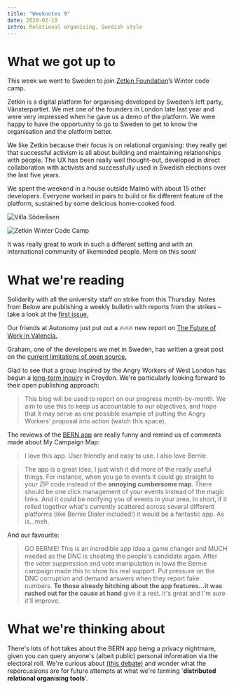 ```yaml
---
title: "Weeknotes 9"
date: 2020-02-10
intro: Relational organising, Swedish style
---
```


# What we got up to

This week we went to Sweden to join [Zetkin Foundation](https://zetkin.org/en)’s Winter code camp.

Zetkin is a digital platform for organising developed by Sweden’s left party, Vänsterpartiet. We met one of the founders in London late last year and were very impressed when he gave us a demo of the platform. We were happy to have the opportunity to go to Sweden to get to know the organisation and the platform better.

We like Zetkin because their focus is on relational organising: they really get that successful activism is all about building and maintaining relationships with people. The UX has been really well thought-out, developed in direct collaboration with activists and successfully used in Swedish elections over the last five years.

We spent the weekend in a house outside Malmö with about 15 other developers. Everyone worked in pairs to build or fix different feature of the platform, sustained by some delicious home-cooked food.

![Villa Söderåsen](../../assets/villa-soderasen-outside.jpg)

![Zetkin Winter Code Camp](../../assets/villa-soderasen-inside.jpg)

It was really great to work in such a different setting and with an international community of likeminded people. More on this soon!

# What we're reading

Solidarity with all the university staff on strike from this Thursday. Notes from Below are publishing a weekly bulletin with reports from the strikes – take a look at the [first issue.](https://notesfrombelow.org/article/university-worker-returns-week1-2020)

Our friends at Autonomy just put out a 🔥🔥🔥 new report on [The Future of Work in Valencia.](https://autonomy.work/portfolio/valencia/)

Graham, one of the developers we met in Sweden, has written a great post on the [current limitations of open source.](https://www.sicpers.info/2020/02/empowered-free-software/)

Glad to see that a group inspired by the Angry Workers of West London has begun a [long-term inquiry](https://croydonkickoff.wordpress.com/2020/02/11/plugging-into-the-land-of-dubstep/) in Croydon. We're particularly looking forward to their open publishing approach:

> This blog will be used to report on our progress month-by-month. We aim to use this to keep us accountable to our objectives, and hope that it may serve as one possible example of putting the Angry Workers’ proposal into action (watch this space).

The reviews of the [BERN app](https://app.berniesanders.com/) are really funny and remind us of comments made about My Campaign Map:

> I love this app. User friendly and easy to use. I also love Bernie.

> The app is a great idea, I just wish it did more of the really useful things. For instance, when you go to events it could go straight to your ZIP code instead of the **annoying cumbersome map**. There should be one click management of your events instead of the magic links. And it could be notifying you of events in your area. In short, if it rolled together what's currently scattered across several different platforms (like Bernie Dialer included!) it would be a fantastic app. As is...meh.

And our favourite:

> GO BERNIE! This is an incredible app idea a game changer and MUCH needed as the DNC is cheating the people's candidate again. After the voter suppression and vote manipulation in Iowa the Bernie campaign made this to show his real support. Put pressure on the DNC corruption and demand answers when they report fake numbers. **To those already bitching about the app features...it was rushed out for the cause at hand** give it a rest. It's great and I'm sure it'll improve.

# What we're thinking about

There's lots of hot takes about the BERN app being a privacy nightmare, given you can query anyone's (albeit public) personal information via the electoral roll. We're curious about [(this debate)](https://jarv.is/notes/bernie-sanders-bern-app-data/) and wonder what the repercussions are for future attempts at what we're terming '**distributed relational organising tools**'.
